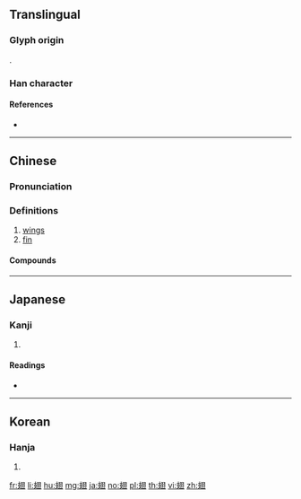{{character info/new}}
{{also|翄}}
==Translingual==
===Glyph origin===
{{Han etym}}
{{Han compound|支|羽|c1=p|c2=s|t2=feathers|ls=psc}}.

===Han character===
{{Han char|rn=124|rad=羽|as=04|sn=10|four=47402|canj=JESMM|ids=⿺支羽}}

====References====
* {{Han ref|kx=0955.280|dkj=28642|dj=1401.100|hdz=53342.160|uh=7FC5|ud=32709|bh=AFCD|bd=45005}}

----

==Chinese==
{{zh-forms}}

===Pronunciation===
{{zh-pron
|m=chì
|c=ci3
|mn=chhì
|mc=y
|oc=y
|cat=n
}}

===Definitions===
{{zh-hanzi}}

# [[wings]]
# [[fin]]

====Compounds====
{{zh-der|列翅|前翅|垂翅|大拉翅|大翅鯨|奮翅|展翅|展翅高飛|扇涼翅兒|振翅高飛|插翅|插翅難逃|插翅難飛|有翅難飛|歡翅|白翅|翅兒|翅子|翅果|翅脈|翅膀|翅膀硬|腋翅|膜翅類|舉翅|落翅仔|薄翅黃蝶|起翅|金翅擘海|金翅雀|雁翅|雙翅類|鞘翅|騰翅子|魚翅|鯤鵬展翅|鼻翅兒}}

----

==Japanese==

===Kanji===
{{ja-kanji|grade=|rs=羽04}}

# {{defn|lang=ja|sort=羽04}}

====Readings====
* {{ja-readings|goon=[[し]] (shi)|kanon=[[し]] (shi)|kun=[[つばさ]] (tsubasa), [[ただ]] (tada)|nanori=}}

----

==Korean==

===Hanja===
{{ko-hanja|hangeul=시|eumhun=|rv=si|mr=si|y=si}}

# {{defn|lang=ko|sort=羽04}}

[[fr:翅]]
[[li:翅]]
[[hu:翅]]
[[mg:翅]]
[[ja:翅]]
[[no:翅]]
[[pl:翅]]
[[th:翅]]
[[vi:翅]]
[[zh:翅]]
